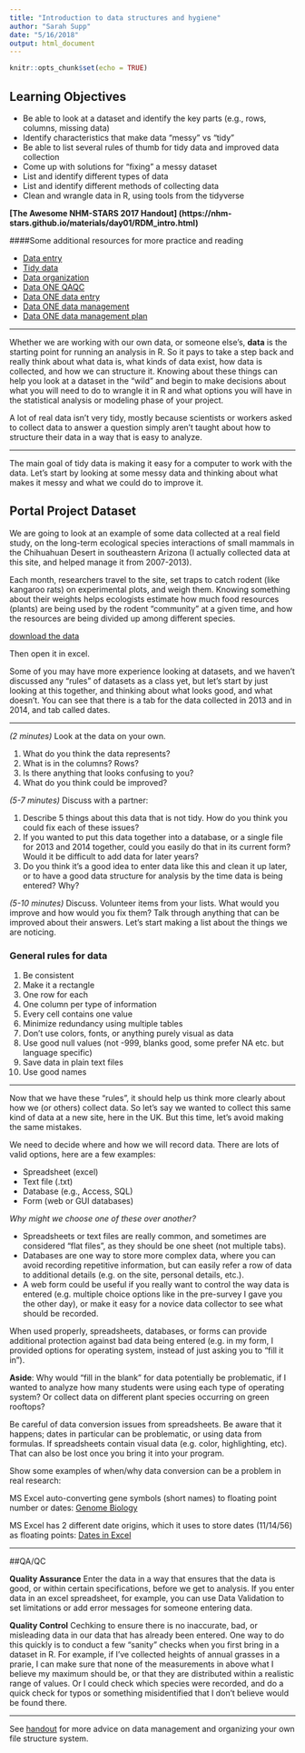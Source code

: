 ```yaml
---
title: "Introduction to data structures and hygiene"
author: "Sarah Supp"
date: "5/16/2018"
output: html_document
---
```


```r
knitr::opts_chunk$set(echo = TRUE)
```

## Learning Objectives
* Be able to look at a dataset and identify the key parts (e.g., rows, columns, missing data)
* Identify characteristics that make data "messy" vs "tidy"
* Be able to list several rules of thumb for tidy data and improved data collection
* Come up with solutions for "fixing" a messy dataset
* List and identify different types of data
* List and identify different methods of collecting data
* Clean and wrangle data in R, using tools from the tidyverse

**[The Awesome NHM-STARS 2017 Handout] (https://nhm-stars.github.io/materials/day01/RDM_intro.html)**

####Some additional resources for more practice and reading

* [Data entry](http://www.datacarpentry.org/semester-biology/materials/data-entry/)
* [Tidy data](http://www.datacarpentry.org/semester-biology/materials/tidy-data/) 
* [Data organization](http://kbroman.org/dataorg/)
* [Data ONE QAQC](https://www.dataone.org/sites/all/documents/education-modules/handouts/L05_DataQualityAssurance_Handout.pdf)
* [Data ONE data entry](https://www.dataone.org/sites/all/documents/education-modules/handouts/L04_DataEntry_Handout.pdf)
* [Data ONE data management](https://www.dataone.org/sites/all/documents/education-modules/handouts/L01_DataManagement_Handout.pdf)
* [Data ONE data management plan](https://www.dataone.org/sites/all/documents/education-modules/handouts/L03_DataManagement_Handout.pdf)

***

Whether we are working with our own data, or someone else's, **data** is the starting point for running an analysis in R. So it pays to take a step back and really think about what data is, what kinds of data exist, how data is collected, and how we can structure it. Knowing about these things can help you look at a dataset in the "wild" and begin to make decisions about what you will need to do to wrangle it in R and what options you will have in the statistical analysis or modeling phase of your project.

A lot of real data isn't very tidy, mostly because scientists or workers asked to collect data to answer a question simply aren't taught about how to structure their data in a way that is easy to analyze.

***

The main goal of tidy data is making it easy for a computer to work with the data. Let's start by looking at some messy data and thinking about what makes it messy and what we could do to improve it.

## Portal Project Dataset

We are going to look at an example of some data collected at a real field study, on the long-term ecological species interactions of small mammals in the Chihuahuan Desert in southeastern Arizona (I actually collected data at this site, and helped manage it from 2007-2013). 

Each month, researchers travel to the site, set traps to catch rodent (like kangaroo rats) on experimental plots, and weigh them. Knowing something about their weights helps ecologists estimate how much food resources (plants) are being used by the rodent “community” at a given time, and how the resources are being divided up among different species.

[download the data](https://ndownloader.figshare.com/files/2252083)

Then open it in excel.

Some of you may have more experience looking at datasets, and we haven’t discussed any “rules” of datasets as a class yet, but let’s start by just looking at this together, and thinking about what looks good, and what doesn’t. You can see that there is a tab for the data collected in 2013 and in 2014, and tab called dates.
 
*** 
 
*(2 minutes)*
Look at the data on your own.

1. What do you think the data represents? 
2. What is in the columns? Rows? 
3. Is there anything that looks confusing to you? 
4. What do you think could be improved?

*(5-7 minutes)*
Discuss with a partner:

1. Describe 5 things about this data that is not tidy. How do you think you could fix each of these issues?
2. If you wanted to put this data together into a database, or a single file for 2013 and 2014 together, could you easily do that in its current form? Would it be difficult to add data for later years?
3. Do you think it’s a good idea to enter data like this and clean it up later, or to have a good data structure for analysis by the time data is being entered? Why?

*(5-10 minutes)*
Discuss.
Volunteer items from your lists. What would you improve and how would you fix them?
Talk through anything that can be improved about their answers.
Let's start making a list about the things we are noticing. 

### General rules for data
1. Be consistent
2. Make it a rectangle
3. One row for each
4. One column per type of information
5. Every cell contains one value
6. Minimize redundancy using multiple tables
7. Don’t use colors, fonts, or anything purely visual as data
8. Use good null values (not -999, blanks good, some prefer NA etc. but language specific)
9. Save data in plain text files
10. Use good names

***

Now that we have these “rules”, it should help us think more clearly about how we (or others) collect data. So let’s say we wanted to collect this same kind of data at a new site, here in the UK. But this time, let’s avoid making the same mistakes. 

We need to decide where and how we will record data. There are lots of valid options, here are a few examples:

* Spreadsheet (excel)
* Text file (.txt)
* Database (e.g., Access, SQL)
* Form (web or GUI databases)

*Why might we choose one of these over another?*

* Spreadsheets or text files are really common, and sometimes are considered “flat files”, as they should be one sheet (not multiple tabs).
* Databases are one way to store more complex data, where you can avoid recording repetitive information, but can easily refer a row of data to additional details (e.g. on the site, personal details, etc.). 
* A web form could be useful if you really want to control the way data is entered (e.g. multiple choice options like in the pre-survey I gave you the other day), or make it easy for a novice data collector to see what should be recorded.

When used properly, spreadsheets, databases, or forms can provide additional protection against bad data being entered (e.g. in my form, I provided options for operating system, instead of just asking you to “fill it in”). 

**Aside**: Why would “fill in the blank” for data potentially be problematic, if I wanted to analyze how many students were using each type of operating system? Or collect data on different plant species occurring on green rooftops?

Be careful of data conversion issues from spreadsheets. Be aware that it happens; dates in particular can be problematic, or using data from formulas. If spreadsheets contain visual data (e.g. color, highlighting, etc). That can also be lost once you bring it into your program.

Show some examples of when/why data conversion can be a problem in real research:

MS Excel auto-converting gene symbols (short names) to floating point number or dates: [Genome Biology](https://genomebiology.biomedcentral.com/articles/10.1186/s13059-016-1044-7) 

MS Excel has 2 different date origins, which it uses to store dates (11/14/56) as floating points:
[Dates in Excel](https://datapub.cdlib.org/2014/04/10/abandon-all-hope-ye-who-enter-dates-in-excel/) 

***
##QA/QC

**Quality Assurance** Enter the data in a way that ensures that the data is good, or within certain specifications, before we get to analysis. If you enter data in an excel spreadsheet, for example, you can use Data Validation to set limitations or add error messages for someone entering data.

**Quality Control** Cechking to ensure there is no inaccurate, bad, or misleading data in our data that has already been entered. One way to do this quickly is to conduct a few "sanity" checks when you first bring in a dataset in R. For example, if I've collected heights of annual grasses in a prarie, I can make sure that none of the measurements in above what I believe my maximum should be, or that they are distributed within a realistic range of values. Or I could check which species were recorded, and do a quick check for typos or something misidentified that I don't believe would be found there.

***

See [handout](https://nhm-stars.github.io/materials/day01/RDM_intro.html) for more advice on data management and organizing your own file structure system.

